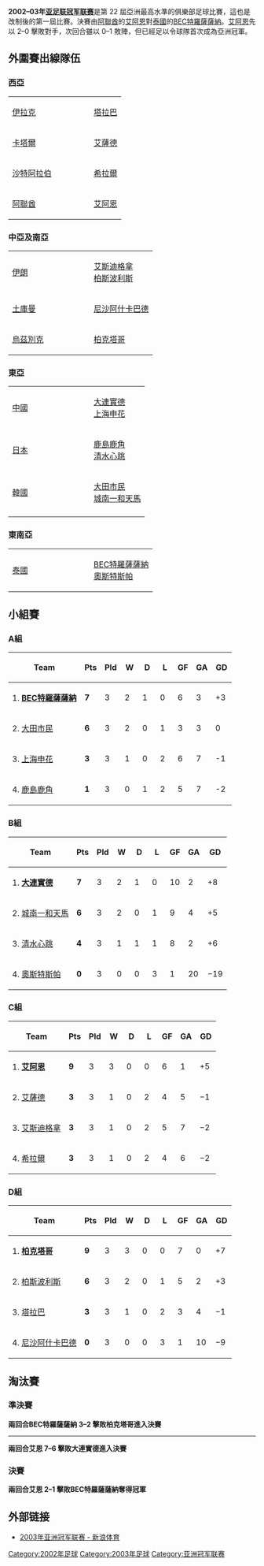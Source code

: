 {{Infobox 國際足球賽事賽季
| tourney_name          = 亞足聯冠軍聯賽
| year                  = 2002–03
| image                 = 
| size                  = 
| caption               = 
| edition               = 22
| edition footnote      = 第 1 屆以「亞冠」名義
| defending_champ_other = {{flagicon|KOR}} [[水原三星藍翼足球俱樂部|水原三星藍翼]]
| dates                 = 2002年8月13日–11月27日<br>（外圍賽）<br>2003年3月9日–10月11日<br>（主賽圈）
| num_teams             = 16 隊
| associations          = 10
| champion_other        = {{flagicon|UAE}} [[艾恩足球俱樂部|艾阿恩]]
| count                 = 1
| second_other          = {{flagicon|THA}} [[BEC特羅薩薩納足球俱樂部|BEC特羅薩薩納]]
| matches               = 30
| goals                 = 104
| attendance            = 
| top_scorer            = {{flagicon|CHN}} [[郝海東|郝海東]]（9 球）
| player                = {{flagicon|THA}} [[查伊曼·瑟德薩克|查伊曼·瑟德薩克]]
| prevseason            = [[2001–02年亞洲球會錦標賽|2001–02]]
| nextseason            = [[2004年亞足聯冠軍聯賽|2004]]
}}

'''2002–03年[[亚足联冠军联赛|亚足联冠军联赛]]'''是第 22 屆亞洲最高水準的俱樂部足球比賽，這也是改制後的第一屆比賽。決賽由[[阿聯酋|阿聯酋]]的[[艾恩足球俱樂部|艾阿恩]]對[[泰國|泰國]]的[[BEC特羅薩薩納足球俱樂部|BEC特羅薩薩納]]。[[艾恩足球俱樂部|艾阿恩]]先以 2–0 擊敗對手，次回合雖以 0–1 敗陣，但已經足以令球隊首次成為亞洲冠軍。

== 外圍賽出線隊伍 ==
=== 西亞 ===
{|
| valign="top" width="150px" | {{flagicon|IRQ}} [[伊拉克|伊拉克]] || [[塔拉巴體育會|塔拉巴]] 
|-
| valign="top" | {{flagicon|QAT}} [[卡塔爾|卡塔爾]] || [[薩德體育俱樂部|艾薩德]] 
|- 
| valign="top"  | {{flagicon|KSA}} [[沙特阿拉伯|沙特阿拉伯]] || [[沙特希拉爾足球俱樂部|希拉爾]] 
|- 
| valign="top"  | {{flagicon|UAE}} [[阿聯酋|阿聯酋]] || [[艾恩足球俱樂部|艾阿恩]] 
|}
=== 中亞及南亞 ===
{|
| valign="top" width="150px" | {{flagicon|IRN}} [[伊朗|伊朗]] || [[德黑蘭獨立足球俱樂部|艾斯迪格拿]] <br />[[柏斯波利斯足球俱樂部|柏斯波利斯]] 
|-
| valign="top" | {{flagicon|TKM}} [[土庫曼|土庫曼]] || [[尼沙阿什卡巴德|尼沙阿什卡巴德]]
|- 
| valign="top"  | {{flagicon|UZB}} [[烏茲別克|烏茲別克]] || [[塔什干棉農足球俱樂部|柏克塔哥]] 
|}

=== 東亞 ===
{|
| valign="top" width="150px" | {{flagicon|CHN}} [[中華人民共和國|中國]] || [[大連實德足球俱樂部|大連實德]] <br /> [[上海申花足球俱樂部|上海申花]] 
|- 
| valign="top" | {{flagicon|JPN}} [[日本|日本]] || [[鹿島鹿角|鹿島鹿角]] <br /> [[清水心跳|清水心跳]] 
|-
| valign="top" | {{flagicon|KOR}} [[韓國|韓國]] || [[大田市民足球俱樂部|大田市民]] <br /> [[城南一和天馬足球俱樂部|城南一和天馬]] 
|- 
|}
=== 東南亞 ===
{|
| valign="top" width="150px" | {{flagicon|THA}} [[泰國|泰國]] || [[BEC特羅薩薩納足球俱樂部|BEC特羅薩薩納]] <br />[[奧斯特斯帕足球俱樂部|奧斯特斯帕]] 
|}

== 小組賽 ==
=== A組 ===
{| style=border-collapse:collapse border=1 cellspacing=0 cellpadding=5
|- align=center bgcolor=#efefef
!Team
!width=20|Pts
!width=20|Pld
!width=20|W
!width=20|D
!width=20|L
!width=20|GF
!width=20|GA
!width=25|GD

|- align=center bgcolor=ccffcc
|align=left|1. {{flagicon|Thailand}} '''[[BEC特羅薩薩納足球俱樂部|BEC特羅薩薩納]]'''
|'''7'''||3||2||1||0||6||3||+3
|- align=center
|align=left|2. {{flagicon|KOR}} [[大田市民足球俱樂部|大田市民]]
|'''6'''||3||2||0||1||3||3||0
|- align=center 
|align=left|3. {{flagicon|CHN}} [[上海申花足球俱樂部|上海申花]]
|'''3'''||3||1||0||2||6||7||-1
|- align=center
|align=left|4. {{flagicon|JPN}} [[鹿島鹿角|鹿島鹿角]]
|'''1'''||3||0||1||2||5||7||-2
|}

=== B組 ===
{| style=border-collapse:collapse border=1 cellspacing=0 cellpadding=5
|- align=center bgcolor=#efefef
!Team
!width=20|Pts
!width=20|Pld
!width=20|W
!width=20|D
!width=20|L
!width=20|GF
!width=20|GA
!width=25|GD

|- align=center bgcolor=ccffcc
|align=left|1. {{flagicon|CHN}} '''[[大連實德足球俱樂部|大連實德]]'''
|'''7'''||3||2||1||0||10||2||+8
|- align=center
|align=left|2. {{flagicon|KOR}} [[城南一和天馬足球俱樂部|城南一和天馬]]
|'''6'''||3||2||0||1||9||4||+5
|- align=center 
|align=left|3. {{flagicon|JPN}} [[清水心跳|清水心跳]]
|'''4'''||3||1||1||1||8||2||+6
|- align=center
|align=left|4. {{flagicon|THA}} [[奧斯特斯帕足球俱樂部|奧斯特斯帕]]
|'''0'''||3||0||0||3||1||20||−19
|}

=== C組 ===
{| style=border-collapse:collapse border=1 cellspacing=0 cellpadding=5
|- align=center bgcolor=#efefef
!Team
!width=20|Pts
!width=20|Pld
!width=20|W
!width=20|D
!width=20|L
!width=20|GF
!width=20|GA
!width=25|GD

|- align=center bgcolor=ccffcc
|align=left|1. {{flagicon|UAE}} '''[[艾恩足球俱樂部|艾阿恩]]'''
|'''9'''||3||3||0||0||6||1||+5
|- align=center
|align=left|2. {{flagicon|QAT}} [[薩德體育俱樂部|艾薩德]]
|'''3'''||3||1||0||2||4||5||−1
|- align=center 
|align=left|3. {{flagicon|IRN}} [[德黑蘭獨立足球俱樂部|艾斯迪格拿]]
|'''3'''||3||1||0||2||5||7||−2
|- align=center
|align=left|4. {{flagicon|KSA}} [[沙特希拉爾足球俱樂部|希拉爾]]
|'''3'''||3||1||0||2||4||6||−2
|}

=== D組 ===
{| style=border-collapse:collapse border=1 cellspacing=0 cellpadding=5
|- align=center bgcolor=#efefef
!Team
!width=20|Pts
!width=20|Pld
!width=20|W
!width=20|D
!width=20|L
!width=20|GF
!width=20|GA
!width=25|GD

|- align=center bgcolor=ccffcc
|align=left|1. {{flagicon|UZB}} '''[[塔什干棉農足球俱樂部|柏克塔哥]]'''
|'''9'''||3||3||0||0||7||0||+7
|- align=center
|align=left|2. {{flagicon|IRN}} [[柏斯波利斯足球俱樂部|柏斯波利斯]]
|'''6'''||3||2||0||1||5||2||+3
|- align=center 
|align=left|3. {{flagicon|IRQ}} [[塔拉巴體育會|塔拉巴]]
|'''3'''||3||1||0||2||3||4||−1
|- align=center
|align=left|4. {{flagicon|TKM}} [[尼沙阿什卡巴德|尼沙阿什卡巴德]]
|'''0'''||3||0||0||3||1||10||−9
|}

== 淘汰賽 ==
=== 準決賽 ===
{{footballbox
|date = 2003年4月9日
|team1 = [[BEC特羅薩薩納足球俱樂部|BEC特羅薩薩納]] {{flagicon|THA}}
|score = 3–1
|report = 
|team2 = {{flagicon|UZB}} [[塔什干棉農足球俱樂部|柏克塔哥]]
|goals1 = Worawut Srimaka {{goal|41}}<br />Khwanchai Phuangprakob {{goal|69}}<br />Therdsak Chaiman {{goal|84}}
|goals2 = Anvarjon Soliev {{goal|80}}
|stadium = 蘇帕查加塞球場，[[曼谷|曼谷]]，[[泰國|泰國]]
|attendance = 15,000
|referee = Kwon Jong-Chul（{{nfa|KOR}}）
}}
{{footballbox
|date = 2003年4月22日
|team1 = [[塔什干棉農足球俱樂部|柏克塔哥]] {{flagicon|UZB}}
|score = 1–0
|report = 
|team2 = {{flagicon|THA}} [[BEC特羅薩薩納足球俱樂部|BEC特羅薩薩納]]
|goals1 = Server Djeperov {{goal|86}}
|goals2 = 
|stadium = Pakhtakor Stadium, [[塔什干|塔什干]]，[[烏茲別克|烏茲別克]]
|attendance = 50,000
|referee = [[上川徹|上川徹]]（{{nfa|JPN}}）
}}
'''兩回合BEC特羅薩薩納 3–2 擊敗柏克塔哥進入決賽'''
----
{{footballbox
|date = 2003年4月9日
|team1 = [[艾恩足球俱樂部|艾阿恩]] {{flagicon|UAE}}
|score = 4–2
|report = 
|team2 = {{flagicon|CHN}} [[大連實德足球俱樂部|大連實德]]
|goals1 = Boubacar Sanogo {{goal|62|[[點球|PK]]}} {{goal|83}}<br />Mohamed Omer {{goal|64}}<br />Rami Yaslam {{goal|75}}
|goals2 = [[郝海東|郝海東]] {{goal|17}}<br />Li Yao {{goal|88}}
|stadium = Tahnoun Bin Mohamed Stadium, [[艾恩|艾恩]]，[[阿聯酋|阿聯酋]]
|attendance = 20,000
|referee = Ahdul Rahman（{{nfa|IDN}}）
}}
{{footballbox
|date = 2003年8月30日
|team1 = [[大連實德足球俱樂部|大連實德]] {{flagicon|CHN}}
|score = 4–3
|report = 
|team2 = {{flagicon|UAE}} [[艾恩足球俱樂部|艾阿恩]]
|goals1 = [[王鵬|王鵬]] {{goal|27}}<br />[[佐蘭·揚科維奇|佐蘭·揚科維奇]] {{goal|77}}<br />[[郝海東|郝海東]] {{goal|81}} {{goal|84}}
|goals2 = Rodrigo Fabiano {{goal|46}}<br />Mohamed Omer {{goal|65}}<br />Farhad Majidi {{goal|87}}
|stadium = [[大連人民體育場|大連人民體育場]]，[[大連|大連]]，[[中華人民共和國|中國]]
|attendance = 46,000
|referee = 岡田正義（{{nfa|JPN}}）
}}
'''兩回合艾恩 7–6 擊敗大連實德進入決賽'''

=== 決賽 ===
{{footballbox
|date = 2003年10月3日
|team1 = [[艾恩足球俱樂部|艾阿恩]] {{flagicon|UAE}}
|score = 2–0
|report = 
|team2 = {{flagicon|THA}} [[BEC特羅薩薩納足球俱樂部|BEC特羅薩薩納]]
|goals1 = Salem Johar {{goal|38}}<br />Mohamed Omer {{goal|74}}
|goals2 = 
|stadium = Tahnoun Bin Mohamed Stadium, [[艾恩|艾恩]]，[[阿聯酋|阿聯酋]]
|attendance = 
|referee = 
}}
{{footballbox
|date = 2003年10月11日
|team1 = [[BEC特羅薩薩納足球俱樂部|BEC特羅薩薩納]] {{flagicon|THA}}
|score = 1–0
|report = 
|team2 = {{flagicon|UAE}} [[艾恩足球俱樂部|艾阿恩]]
|goals1 = Therdsak Chaiman {{goal|60|[[點球|PK]]}}
|goals2 = 
|stadium = [[拉加曼加拉體育場|拉加曼加拉體育場]]，[[曼谷|曼谷]]，[[泰國|泰國]]
}}
'''兩回合艾恩 2–1 擊敗BEC特羅薩薩納奪得冠軍'''

== 外部链接 ==
* [http://sports.sina.com.cn/z/acl/ 2003年亚洲冠军联赛 - 新浪体育]{{Wayback|url=http://sports.sina.com.cn/z/acl/ |date=20160304104449 }}

{{亚洲冠军联赛}}

{{DEFAULTSORT:2002-03年亚足联冠军联赛}}
[[Category:2002年足球|Category:2002年足球]]
[[Category:2003年足球|Category:2003年足球]]
[[Category:亚洲冠军联赛|Category:亚洲冠军联赛]]